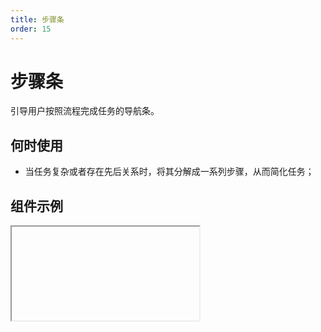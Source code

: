 ```yaml
---
title: 步骤条
order: 15
---
```


# 步骤条
引导用户按照流程完成任务的导航条。

## 何时使用
* 当任务复杂或者存在先后关系时，将其分解成一系列步骤，从而简化任务；
## 组件示例

<Iframe url="https://www.aliwork.com/developer/steps-v2?isRenderNav=false" />

## 组件属性


<AttrTable dataSource={[{
  attr: '步骤数据', 
  code: 'dataSource', 
  type: 'Object', 
  demo: "[{ title: 'step1', content: 'Open' }, { title: 'step2', content: 'Put'}]", 
  dafault:'', 
  desc: ''
}, {
  attr: '当前步骤', 
  code: 'current', 
  type: 'Number', 
  demo: '1', 
  dafault:'', 
  desc: ''
}, {
  attr: '类型', 
  code: 'shape', 
  type: 'String', 
  demo: "'circle'", 
  dafault:"'circle', 'arrow', 'dot'", 
  desc: ''
}, {
  attr: '展示方向', 
  code: 'direction', 
  type: 'String', 
  demo: "'horizontal'", 
  dafault:"'horizontal', 'vertical'", 
  desc: ''
}, {
  attr: '横向布局时的内容排列', 
  code: 'labelPlacement', 
  type: 'String', 
  demo: "'vertical'", 
  dafault:"'vertical', 'horizontal'", 
  desc: ''
}, {
  attr: '只读模式', 
  code: 'placeholder', 
  type: 'Boolean', 
  demo: 'false', 
  dafault:'', 
  desc: '可选值:false,true'
}, 
{
  attr: '开启动效', 
  code: 'animation', 
  type: 'Boolean', 
  demo: "true", 
  dafault:'', 
  desc: '可选值:false,true'
}, 
{
  attr: '点击按钮动作', 
  code: 'onClick', 
  type: 'Function', 
  demo: "'function onClick(index) {}'", 
  dafault:'', 
  desc: ''
}, 
]}
/>
